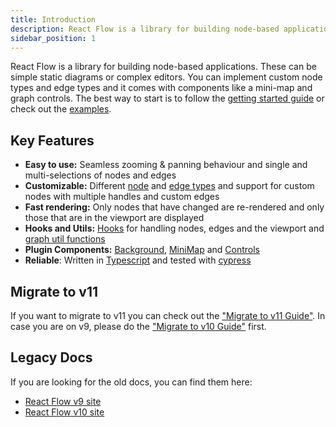 ```yaml
---
title: Introduction
description: React Flow is a library for building node-based applications from static diagrams to complex editors. It comes with built-in plugins like a mini map and graph controls, and nodes and edges are highly customizable.
sidebar_position: 1
---
```



<head>
  <title>Introduction to React Flow</title>
</head>

React Flow is a library for building node-based applications. These can be simple static diagrams or complex editors. You can implement custom node types and edge types and it comes with components like a mini-map and graph controls. The best way to start is to follow the [getting started guide](/docs/getting-started/installation-and-requirements/) or check out the [examples](https://reactflow.dev/examples).

<div style={{ position: 'relative', paddingTop: '56.25%' }}>
  <ReactPlayer
    url="https://www.youtube.com/watch?v=aUBWE41a900"
    width="100%"
    height="100%"
    style={{ position: 'absolute', top: 0, left: 0 }}
  />
</div>

## Key Features

- **Easy to use:** Seamless zooming & panning behaviour and single and multi-selections of nodes and edges
- **Customizable:** Different [node](/docs/api/nodes/node-types) and [edge types](/docs/api/edges/edge-types) and support for custom nodes with multiple handles and custom edges
- **Fast rendering:** Only nodes that have changed are re-rendered and only those that are in the viewport are displayed
- **Hooks and Utils:** [Hooks](/docs/api/hooks/use-react-flow) for handling nodes, edges and the viewport and [graph util functions](/docs/api/graph-util-functions)
- **Plugin Components:** [Background](/docs/api/plugin-components/background), [MiniMap](/docs/api/plugin-components/minimap) and [Controls](/docs/api/plugin-components/controls)
- **Reliable**: Written in [Typescript](https://www.typescriptlang.org/) and tested with [cypress](https://www.cypress.io/)

## Migrate to v11

If you want to migrate to v11 you can check out the ["Migrate to v11 Guide"](/docs/guides/migrate-to-v11). In case you are on v9, please do the ["Migrate to v10 Guide"](/docs/guides/migrate-to-v10) first.

## Legacy Docs

If you are looking for the old docs, you can find them here:

- [React Flow v9 site](https://v9.reactflow.dev)
- [React Flow v10 site](https://v10.reactflow.dev)
